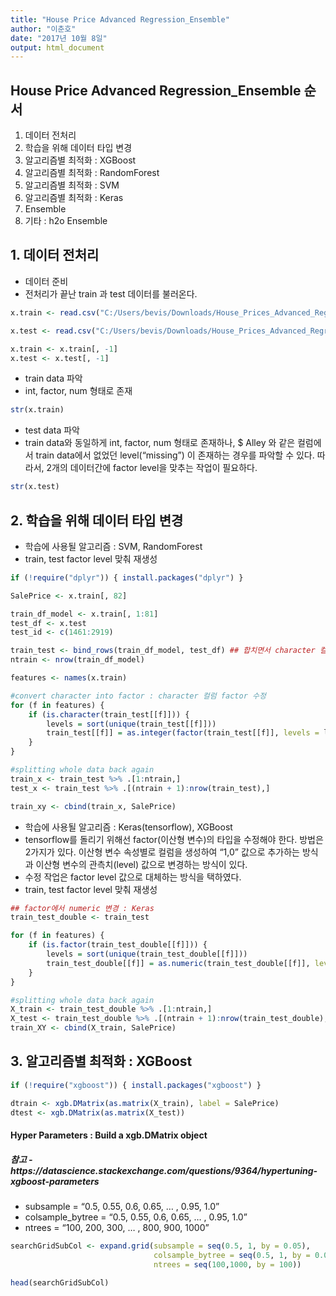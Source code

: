 ```yaml
---
title: "House Price Advanced Regression_Ensemble"
author: "이춘호"
date: "2017년 10월 8일"
output: html_document
---
```


## House Price Advanced Regression_Ensemble 순서
1. 데이터 전처리
2. 학습을 위해 데이터 타입 변경
3. 알고리즘별 최적화 : XGBoost
4. 알고리즘별 최적화 : RandomForest
5. 알고리즘별 최적화 : SVM
6. 알고리즘별 최적화 : Keras
7. Ensemble
8. 기타 : h2o Ensemble

## 1. 데이터 전처리 
+ 데이터 준비
+ 전처리가 끝난 train 과 test 데이터를 불러온다.

```r
x.train <- read.csv("C:/Users/bevis/Downloads/House_Prices_Advanced_Regression_Techniques/train_eda.csv")

x.test <- read.csv("C:/Users/bevis/Downloads/House_Prices_Advanced_Regression_Techniques/test_eda.csv")

x.train <- x.train[, -1]
x.test <- x.test[, -1]
```

+ train data 파악
+ int, factor, num 형태로 존재

```r
str(x.train)
```

+ test data 파악
+ train data와 동일하게 int, factor, num 형태로 존재하나, $ Alley 와 같은 컬럼에서 train data에서 없었던 level("missing") 이 존재하는 경우를 파악할 수 있다. 따라서, 2개의 데이터간에 factor level을 맞추는 작업이 필요하다.

```r
str(x.test)
```

## 2. 학습을 위해 데이터 타입 변경
+ 학습에 사용될 알고리즘 : SVM, RandomForest
+ train, test factor level 맞춰 재생성

```r
if (!require("dplyr")) { install.packages("dplyr") }

SalePrice <- x.train[, 82]

train_df_model <- x.train[, 1:81]
test_df <- x.test
test_id <- c(1461:2919)

train_test <- bind_rows(train_df_model, test_df) ## 합치면서 character 컬럼이 생김
ntrain <- nrow(train_df_model)

features <- names(x.train)

#convert character into factor : character 컬럼 factor 수정
for (f in features) {
    if (is.character(train_test[[f]])) {
        levels = sort(unique(train_test[[f]]))
        train_test[[f]] = as.integer(factor(train_test[[f]], levels = levels))
    }
}

#splitting whole data back again
train_x <- train_test %>% .[1:ntrain,]
test_x <- train_test %>% .[(ntrain + 1):nrow(train_test),]

train_xy <- cbind(train_x, SalePrice)

```

+ 학습에 사용될 알고리즘 : Keras(tensorflow), XGBoost
+ tensorflow를 돌리기 위해선 factor(이산형 변수)의 타입을 수정해야 한다. 방법은 2가지가 있다. 이산형 변수 속성별로 컬럼을 생성하여 "1,0" 값으로 추가하는 방식 과 이산형 변수의 관측치(level) 값으로 변경하는 방식이 있다.
+ 수정 작업은 factor level 값으로 대체하는 방식을 택하였다. 
+ train, test factor level 맞춰 재생성

```r
## factor에서 numeric 변경 : Keras
train_test_double <- train_test

for (f in features) {
    if (is.factor(train_test_double[[f]])) {
        levels = sort(unique(train_test_double[[f]]))
        train_test_double[[f]] = as.numeric(train_test_double[[f]], levels = levels)
    }
}

#splitting whole data back again
X_train <- train_test_double %>% .[1:ntrain,]
X_test <- train_test_double %>% .[(ntrain + 1):nrow(train_test_double),]
train_XY <- cbind(X_train, SalePrice)
```

## 3. 알고리즘별 최적화 : XGBoost
```r
if (!require("xgboost")) { install.packages("xgboost") }

dtrain <- xgb.DMatrix(as.matrix(X_train), label = SalePrice)
dtest <- xgb.DMatrix(as.matrix(X_test))
```

####  Hyper Parameters : Build a xgb.DMatrix object
##### 참고 - https://datascience.stackexchange.com/questions/9364/hypertuning-xgboost-parameters

+ subsample = "0.5, 0.55, 0.6, 0.65, ... , 0.95, 1.0"
+ colsample_bytree = "0.5, 0.55, 0.6, 0.65, ... , 0.95, 1.0"
+ ntrees = "100, 200, 300, ... , 800, 900, 1000"

```r
searchGridSubCol <- expand.grid(subsample = seq(0.5, 1, by = 0.05),
                                colsample_bytree = seq(0.5, 1, by = 0.05),
                                ntrees = seq(100,1000, by = 100))

head(searchGridSubCol)

```

